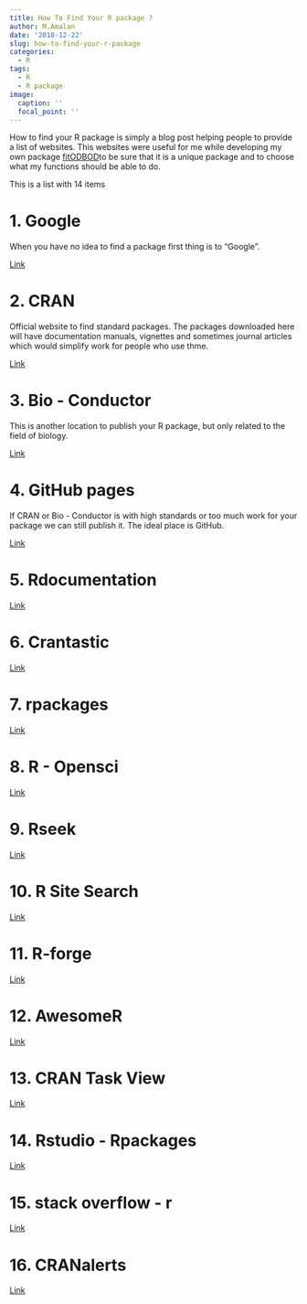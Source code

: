 ```yaml
---
title: How To Find Your R package ?
author: M.Amalan
date: '2018-12-22'
slug: how-to-find-your-r-package
categories:
  - R
tags:
  - R
  - R package
image:
  caption: ''
  focal_point: ''
---
```


How to find your R package is simply a blog post helping people to provide 
a list of websites. This websites were useful for me while developing 
my own package [fitODBOD](https://cran.r-project.org/package=fitODBOD)to be sure 
that it is a unique package and to choose what my functions should be able to do. 

This is a list with 14 items 

# 1. Google

When you have no idea to find a package first thing is to "Google".

[Link](https://www.google.com/)
![]()

# 2. CRAN

Official website to find standard packages. The packages downloaded here will 
have documentation manuals, vignettes and sometimes journal articles which would 
simplify work for people who use thme.

[Link](https://cran.r-project.org/)
![]()

# 3. Bio - Conductor

This is another location to publish your R package, but only related to the 
field of biology. 

[Link](https://www.bioconductor.org/)
![]()

# 4. GitHub pages

If CRAN or Bio - Conductor is with high standards or too much work for your 
package we can still publish it. The ideal place is GitHub. 

[Link](https://github.com/)
![]()

# 5. Rdocumentation

[Link](https://www.rdocumentation.org/)
![]()

# 6. Crantastic

[Link](https://www.crantastic.org/)
![]()

# 7. rpackages 

[Link](http://www.rpackages.io/)
![]()

# 8. R - Opensci

[Link](https://ropensci.org/packages/)
![]()

# 9. Rseek

[Link](https://rseek.org/)
![]()

# 10. R Site Search

[Link](http://finzi.psych.upenn.edu/search.html)
![]()

# 11. R-forge

[Link](http://r-forge.r-project.org/)
![]()


# 12. AwesomeR

[Link](https://awesome-r.com/)
![]()

# 13. CRAN Task View

[Link](https://cran.r-project.org/web/views/)
![]()

# 14. Rstudio - Rpackages

[Link](https://www.rstudio.com/products/rpackages/)
![]()

# 15. stack overflow - r  

[Link](https://stackoverflow.com/questions/tagged/r)
![]()

# 16. CRANalerts

[Link](https://cranalerts.com/)
![]()
